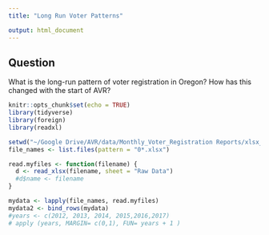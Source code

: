 ```yaml
---
title: "Long Run Voter Patterns"

output: html_document
---
```

## Question
What is the long-run pattern of voter registration in Oregon? How has this changed with the start of AVR?
```r
knitr::opts_chunk$set(echo = TRUE)
library(tidyverse)
library(foreign)
library(readxl)
```


```r
setwd("~/Google Drive/AVR/data/Monthly_Voter_Registration Reports/xlsx_Versions_by_Year/2017/")
file_names <- list.files(pattern = "0*.xlsx")

read.myfiles <- function(filename) {
  d <- read_xlsx(filename, sheet = "Raw Data")
  #d$name <- filename
}

mydata <- lapply(file_names, read.myfiles)
mydata2 <- bind_rows(mydata)
#years <- c(2012, 2013, 2014, 2015,2016,2017) 
# apply (years, MARGIN= c(0,1), FUN= years + 1 )


```
